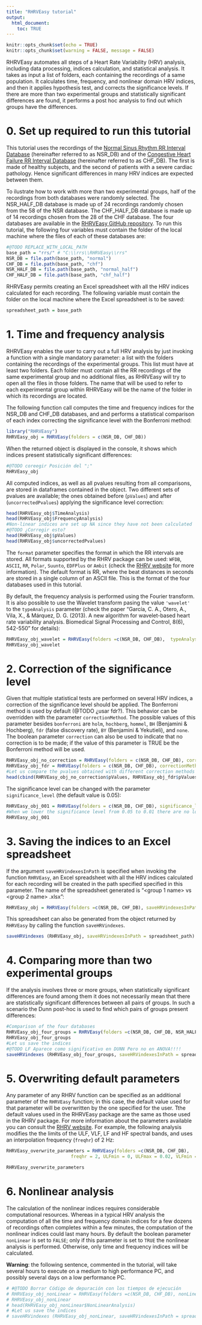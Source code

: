 ```yaml
---
title: "RHRVEasy tutorial"
output: 
  html_document:
    toc: TRUE
---
```


```r
knitr::opts_chunk$set(echo = TRUE)
knitr::opts_chunk$set(warning = FALSE, message = FALSE) 
```

RHRVEasy automates all steps of a Heart Rate Variability (HRV) analysis, including data processing, indices calculation, and statistical analysis. It takes as input a list of folders, each containing the recordings of a same population. It calculates time, frequency, and nonlinear domain HRV indices, and then it applies hypothesis test, and corrects the significance levels. If there are more than two experimental groups and statistically significant differences are found, it performs a post hoc analysis to find out which groups have the differences. 

# 0. Set up required to run this tutorial
This tutorial uses the recordings of the [Normal Sinus Rhythm RR Interval Database](https://physionet.org/content/nsr2db/1.0.0/) (hereinafter referred to as NSR_DB) and of the [Congestive Heart Failure RR Interval Database](https://archive.physionet.org/physiobank/database/chf2db/) (hereinafter referred to as CHF_DB). The first is made of healthy subjects, and the second of patients with a severe cardiac pathology. Hence significant differences in many HRV indices are expected between them.

To ilustrate how to work with more than two experimental groups, half of the recordings from both databases were randomly selected. The NSR_HALF_DB database is made up of 24 recordings randomly chosen from the 58 of the NSR database. The CHF_HALF_DB database is made up of 14 recordings chosen from the 28 of the CHF database. The four databases are available in the [RHRVEasy GitHub repository](https://github.com/sofiabardaji/RHRVEasy). To run this tutorial, the following four variables must contain the folder of the local machine where the files of each of these databases are:
```r
#@TODO REPLACE_WITH_LOCAL_PATH
base_path = "rrs/" # "C:\\rrs\\RHRVEasy\\rrs"
NSR_DB = file.path(base_path, "normal")
CHF_DB = file.path(base_path, "chf")
NSR_HALF_DB = file.path(base_path, "normal_half")
CHF_HALF_DB = file.path(base_path, "chf_half")
```

RHRVEasy permits creating an Excel spreadsheet with all the HRV indices calculated for each recording. The following variable must contain the folder on the local machine where the Excel spreadsheet is to be saved:
```r
spreadsheet_path = base_path
```

# 1. Time and frequency analysis

RHRVEasy enables the user to carry out a full HRV analysis by just invoking a function with a single mandatory parameter: a list with the folders containing the recordings of the experimental groups. This list must have at least two folders. Each folder must contain all the RR recordings of the same experimental group and no additional files, as RHRVEasy will try to open all the files in those folders. The name that will be used to refer to each experimental group within RHRVEasy will be the name of the folder in which its recordings are located.

The following function call computes the time and frequency indices for the NSR_DB and CHF_DB databases, and and performs a statistical comparison of each index correcting the significance level with the Bonferroni method:

```r
library("RHRVEasy")
RHRVEasy_obj = RHRVEasy(folders = c(NSR_DB, CHF_DB))
```

When the returned object is displayed in the console, it shows which indices present statistically significant differences:

```r
#@TODO coreegir Posición del ";"
RHRVEasy_obj
```
All computed indices, as well as all pvalues resulting from all comparisons, are stored in dataframes contained in the object. Two different sets of pvalues are available; the ones obtained before (`pValues`) and after (`uncorrectedPvalues`) applying the significance level correction:

```r
head(RHRVEasy_obj$TimeAnalysis)
head(RHRVEasy_obj$FrequencyAnalysis)
#Non-linear indices are set up NA since they have not been calculated
#@TODO ¿Corregir esto?
head(RHRVEasy_obj$pValues)
head(RHRVEasy_obj$uncorrectedPvalues)
```

The `format` parameter specifies the format in which the RR intervals are stored. All formats supported by the RHRV package can be used: `WFDB`, `ASCII`, `RR`, `Polar`, `Suunto`, `EDFPlus` or `Ambit` (check the [RHRV website](https://rhrv.r-forge.r-project.org/) for more information). The default format is RR, where the beat distances in seconds are stored in a single column of an ASCII file. This is the format of the four databases used in this tutorial.


By default, the frequency analysis is performed using the Fourier transform. It is also possible to use the Wavelet transform pasing the value `'wavelet'` to the `typeAnalysis` parameter (check the paper "García, C. A., Otero, A., Vila, X., & Márquez, D. G. (2013). A new algorithm for wavelet-based heart rate variability analysis. Biomedical Signal Processing and Control, 8(6), 542-550" for details):
```r
RHRVEasy_obj_wavelet = RHRVEasy(folders =c(NSR_DB, CHF_DB),  typeAnalysis = 'wavelet', n_jobs = 1)
RHRVEasy_obj_wavelet
```

# 2. Correction of the significance level

Given that multiple statistical tests are performed on several HRV indices, a correction of the significance level should be applied. The Bonferroni method is used by default (@TODO ¿usar fdr?). This behavior can be overridden with the parameter `correctionMethod`. The possible values of this parameter besides `bonferroni` are `holm`, `hochberg`, `hommel`, `BH` (Benjamini & Hochberg), `fdr` (false discovery rate), `BY` (Benjamini & Yekutieli), and `none`. The boolean parameter `correction` can also be used to indicate that no correction is to be made; if the value of this parameter is TRUE be the Bonferroni method will be used.

```r
RHRVEasy_obj_no_correction = RHRVEasy(folders = c(NSR_DB, CHF_DB), correction = FALSE)
RHRVEasy_obj_fdr = RHRVEasy(folders = c(NSR_DB, CHF_DB), correctionMethod = 'fdr')
#Let us compare the pvalues obtained with different correction methods 
head(cbind(RHRVEasy_obj_no_correction$pValues, RHRVEasy_obj_fdr$pValues, RHRVEasy_obj$pValues))
```

The significance level can be changed with the parameter `significance_level` (the default value is 0.05):

```r
RHRVEasy_obj_001 = RHRVEasy(folders = c(NSR_DB, CHF_DB), significance_level = 0.01)
#When we lower the significance level from 0.05 to 0.01 there are no longer significant differences in the SDNNIDX temporal index
RHRVEasy_obj_001
```

# 3. Saving the indices to an Excel spreadsheet

If the argument `saveHRVindexesInPath` is specified when invoking the function `RHRVEasy`, an Excel spreadsheet with all the HRV indices calculated for each recording will be created in the path specified specified in this parameter. The name of the spreadsheet generated is "<group 1 name> vs <group 2 name> .xlsx":

```r
RHRVEasy_obj = RHRVEasy(folders =c(NSR_DB, CHF_DB), saveHRVindexesInPath = spreadsheet_path)
```

This spreadsheet can also be generated from the object returned by `RHRVEasy` by calling the function `saveHRVindexes`.

```r
saveHRVindexes (RHRVEasy_obj, saveHRVindexesInPath = spreadsheet_path)
```

# 4. Comparing more than two experimental groups

If the analysis involves three or more groups, when statistically significant differences are found among them it does not necessarily mean that there are statistically significant differences between all pairs of groups. In such a scenario the Dunn post-hoc is used to find which pairs of groups present differences:

```r
#Comparison of the four databases
RHRVEasy_obj_four_groups = RHRVEasy(folders =c(NSR_DB, CHF_DB, NSR_HALF_DB, CHF_HALF_DB))
RHRVEasy_obj_four_groups
#Let us save the indices
#@TODO LF Aparece como significativo en DUNN Pero no en ANOVA!!!!
saveHRVindexes (RHRVEasy_obj_four_groups, saveHRVindexesInPath = spreadsheet_path)
```


# 5. Overwriting default parameters

Any parameter of any RHRV function can be specified as an additional parameter of the `RHRVEasy` function; in this case, the default value used for that parameter will be overwritten by the one specified for the user. Tthe default values used in the RHRVEasy package are the same as those used in the RHRV package. For more information about the parameters available you can consult the [RHRV website](https://rhrv.r-forge.r-project.org/). For example, the following analysis modifies the the limits of the ULF, VLF, LF and HF spectral bands, and uses an interpolation frequency (`freqhr`) of 2 Hz:

```r
RHRVEasy_overwrite_parameters = RHRVEasy(folders =c(NSR_DB, CHF_DB),
                        freqhr = 2, ULFmin = 0, ULFmax = 0.02, VLFmin = 0.02, VLFmax = 0.07,  LFmin = 0.07, LFmax = 0.20, HFmin = 0.20, HFmax = 0.5 )

RHRVEasy_overwrite_parameters
```

# 6. Nonlinear analysis

The calculation of the nonlinear indices requires considerable computational resources. Whereas in a typical HRV analysis the computation of all the time and frequency domain indices for a few dozens of recordings often completes within a few minutes, the computation of the nonlinear indices could last many hours. By default the boolean parameter `nonLinear` is set to `FALSE`; only if this parameter is set to `TRUE` the nonlinear analysis is performed. Otherwise, only time and frequency indices will be calculated.

**Warning**: the following sentence, commented in the tutorial, will take several hours to execute on a medium to high performance PC, and possibly several days on a low performance PC.

```r
# #@TODO Borrar Código de depuración con los tiempos de ejecución
# RHRVEasy_obj_nonLinear = RHRVEasy(folders =c(NSR_DB, CHF_DB), nonLinear = TRUE)
# RHRVEasy_obj_nonLinear
# head(RHRVEasy_obj_nonLinear$NonLinearAnalysis)
# #Let us save the indices
# saveHRVindexes (RHRVEasy_obj_nonLinear, saveHRVindexesInPath = spreadsheet_path)
```
